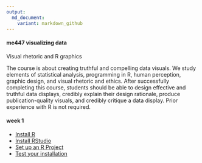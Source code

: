 ```yaml
---
output:
  md_document:
    variant: markdown_github
---
```


#### me447 visualizing data

Visual rhetoric and R graphics

The course is about creating truthful and compelling data visuals. We study elements of statistical analysis, programming in R, human perception, graphic design, and visual rhetoric and ethics. After successfully completing this course, students should be able to design effective and truthful data displays, credibly explain their design rationale, produce publication-quality visuals, and credibly critique a data display. Prior experience with R is not required.

#### week 1

- [Install R](week-01/install_R.md) 
- [Install RStudio](week-01/install_RStudio.md) 
- [Set up an R Project](week-01/setup_R_project.md) 
- [Test your installation](week-01/test_setup.md) 



